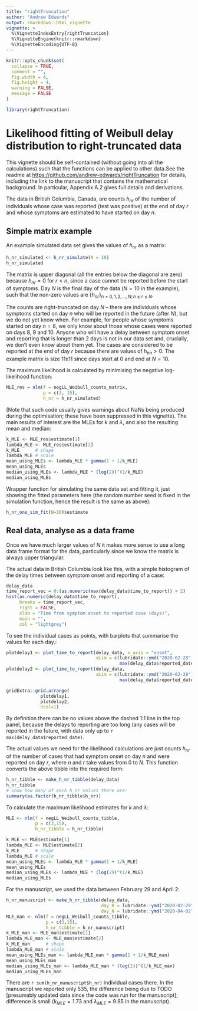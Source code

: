 ```yaml
---
title: "rightTruncation"
author: "Andrew Edwards"
output: rmarkdown::html_vignette
vignette: >
  %\VignetteIndexEntry{rightTruncation}
  %\VignetteEngine{knitr::rmarkdown}
  %\VignetteEncoding{UTF-8}
---
```


```r
knitr::opts_chunk$set(
  collapse = TRUE,
  comment = "",
  fig.width = 4,
  fig.height = 4,
  warning = FALSE,
  message = FALSE
)
```

```r
library(rightTruncation)
```

# Likelihood fitting of Weibull delay distribution to right-truncated data

This vignette should be self-contained (without going into all the calculations) such
that the functions can be applied to other data.See the readme at
<https://github.com/andrew-edwards/rightTruncation> for
details, including the link to the manuscript that contains the mathematical
background. In particular, Appendix A.2 gives full details and derivations.

The data in British Columbia, Canada, are counts $h_{nr}$ of
the number of individuals whose case was reported (test was positive) at the end
of day $r$ and whose symptoms are estimated to have started on day $n$.

## Simple matrix example

An example simulated data set gives the values of $h_{nr}$ as a matrix:
```r
h_nr_simulated <- h_nr_simulate(N = 10)
h_nr_simulated
```
The matrix is upper diagonal (all the entries below the diagonal are
zero) because $h_{nr} = 0$ for $r < n$, since a case cannot be reported before
the start of symptoms.
Day $N$ is the final day of the data ($N = 10$ in the example), such that the
non-zero values are
$\{ h_{nr} \}_{n = 0, 1, 2, ..., N; n \leq r \leq N}$.

The counts are right-truncated on day $N$ -- there are individuals
whose symptoms started on day $n$ who will be reported in the future (after
$N$), but we do not yet know when. For example, for people whose symptoms
started on day $n=8$, we only know about those whose cases were reported on days
8, 9 and 10. Anyone who will have a delay between symptom onset and reporting that
is longer than 2 days is not in our data set and, crucially, we don't even know about them yet.
The cases are considered to be reported at
the end of day $r$ because there are values of $h_{nn} > 0$. The example matrix
is size 11x11 since days start at 0 and end at $N=10$.

The maximum likelihood is calculated by minimising the negative log-likelihood function:
```r
MLE_res = nlm(f = negLL_Weibull_counts_matrix,
              p = c(3, 15),
              h_nr = h_nr_simulated)
```
(Note that such code usually gives warnings about NaNs being produced during the
optimisation; these have been suppressed in this vignette).
The main results of interest are the MLEs for $k$ and $\lambda$, and also the
resulting mean and median:
```r
k_MLE <- MLE_res$estimate[1]
lambda_MLE <- MLE_res$estimate[2]
k_MLE      # shape
lambda_MLE # scale
mean_using_MLEs <- lambda_MLE * gamma(1 + 1/k_MLE)
mean_using_MLEs
median_using_MLEs <- lambda_MLE * (log(2))^(1/k_MLE)
median_using_MLEs
```

Wrapper function for simulating the same data set and fitting it, just showing
the fitted parameters here (the random number seed is fixed in the simulation
function, hence the result is the same as above):
```r
h_nr_one_sim_fit(N=10)$estimate
```

## Real data, analyse as a data frame

Once we have much larger values of $N$ it makes more sense to use a long data
frame format for the data, particularly since we know the matrix is always upper
triangular.

The actual data in British Columbia look like this, with a simple histogram of
the delay times between symptom onset and reporting of a case:
```r
delay_data
time_report_vec = 0:(as.numeric(max(delay_data$time_to_report)) + 2)
hist(as.numeric(delay_data$time_to_report),
     breaks = time_report_vec,
     right = FALSE,
     xlab = "Time from symptom onset to reported case (days)",
     main = "",
     col = "lightgrey")
```

To see the individual cases as points, with barplots that summarise the values for each day.:
```r
plotdelay1 <- plot_time_to_report(delay_data, x_axis = "onset",
                                  xLim = c(lubridate::ymd("2020-02-28"),
                                           max(delay_data$reported_date) + 2))
plotdelay2 <- plot_time_to_report(delay_data,
                                  xLim = c(lubridate::ymd("2020-02-28"),
                                           max(delay_data$reported_date) + 2))
```
```r
gridExtra::grid.arrange(
             plotdelay1,
             plotdelay2,
             ncol=1)
```

By definition there can be no values above the dashed 1:1 line in the top panel,
because the delays to reporting are too long (any cases will be reported in the
future, with data only up to `r max(delay_data$reported_date)`.

The actual values we need for the likelihood calculations are just counts
$h_{nr}$ of the number of cases that had symptom onset on day $n$ and were
reported on day $r$, where $n$ and $r$ take values from $0$ to $N$. This
function converts the above tibble into the required form:
```r
h_nr_tibble <- make_h_nr_tibble(delay_data)
h_nr_tibble
# Show how many of each h_nr values there are:
summary(as.factor(h_nr_tibble$h_nr))
```

To calculate the maximum likelihood estimates for $k$ and $\lambda$:
```r
MLE <- nlm(f = negLL_Weibull_counts_tibble,
           p = c(3,15),
           h_nr_tibble = h_nr_tibble)

k_MLE <- MLE$estimate[1]
lambda_MLE <- MLE$estimate[2]
k_MLE      # shape
lambda_MLE # scale
mean_using_MLEs <- lambda_MLE * gamma(1 + 1/k_MLE)
mean_using_MLEs
median_using_MLEs <- lambda_MLE * (log(2))^(1/k_MLE)
median_using_MLEs
```

For the manuscript, we used the data between February 29 and April 2:
```r
h_nr_manuscript <- make_h_nr_tibble(delay_data,
                                    day_0 = lubridate::ymd("2020-02-29"),
                                    day_N = lubridate::ymd("2020-04-02"))
MLE_man <- nlm(f = negLL_Weibull_counts_tibble,
               p = c(3,15),
               h_nr_tibble = h_nr_manuscript)
k_MLE_man <- MLE_man$estimate[1]
lambda_MLE_man <- MLE_man$estimate[2]
k_MLE_man      # shape
lambda_MLE_man # scale
mean_using_MLEs_man <- lambda_MLE_man * gamma(1 + 1/k_MLE_man)
mean_using_MLEs_man
median_using_MLEs_man <- lambda_MLE_man * (log(2))^(1/k_MLE_man)
median_using_MLEs_man
```

There are `r sum(h_nr_manuscript$h_nr)` individual cases there. In the
manuscript we reported only 535, the difference being due to TODO [presumably
updated data since the code was run for the manuscript]; difference is small
($k_{MLE} = 1.73$ and $\lambda_{MLE} = 9.85$ in the manuscript).
